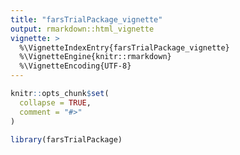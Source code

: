 ```yaml
---
title: "farsTrialPackage_vignette"
output: rmarkdown::html_vignette
vignette: >
  %\VignetteIndexEntry{farsTrialPackage_vignette}
  %\VignetteEngine{knitr::rmarkdown}
  %\VignetteEncoding{UTF-8}
---
```


```r
knitr::opts_chunk$set(
  collapse = TRUE,
  comment = "#>"
)
```

```r
library(farsTrialPackage)
```
